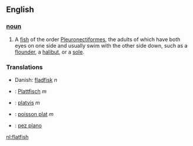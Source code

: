 ==English==
===[[noun]]===
#A [[fish]] of the order [[Pleuronectiformes]], the adults of which have both eyes on one side and usually swim with the other side down, such as a [[flounder]], a [[halibut]], or a [[sole]].

===Translations===
*Danish: [[fladfisk]] ''n''
*{{de}}: [[Plattfisch]] ''m''
*{{nl}}: [[platvis]] ''m''
*{{fr}}: [[poisson plat]] ''m''
*{{es}}: [[pez plano]] {{m}}

[[nl:flatfish]]